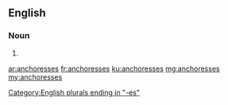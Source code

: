 ==English==

===Noun===
{{head|en}}

# {{plural of|anchoress}}

[[Category:English plurals ending in "-es"]]

[[ar:anchoresses]]
[[fr:anchoresses]]
[[ku:anchoresses]]
[[mg:anchoresses]]
[[my:anchoresses]]
